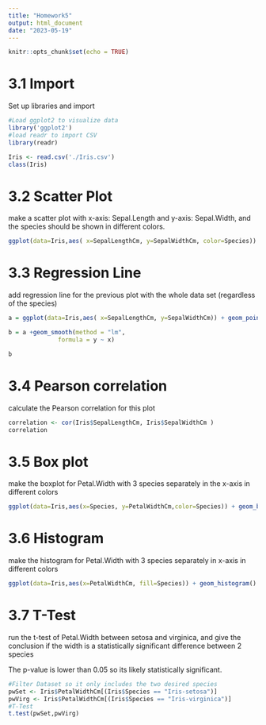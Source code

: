 ```yaml
---
title: "Homework5"
output: html_document
date: "2023-05-19"
---
```


```r
knitr::opts_chunk$set(echo = TRUE)
```

# 3.1 Import

Set up libraries and import

```r
#Load ggplot2 to visualize data
library('ggplot2')
#load readr to import CSV
library(readr)

Iris <- read.csv('./Iris.csv')
class(Iris)
```

# 3.2 Scatter Plot

make a scatter plot with x-axis: Sepal.Length and y-axis: Sepal.Width, and the species should be shown in different colors.

```r
ggplot(data=Iris,aes( x=SepalLengthCm, y=SepalWidthCm, color=Species)) + geom_point() + theme_minimal() + ggtitle("Sepal Length vs. Sepal width") + xlab("Sepal Length in cm") + ylab("Sepal Width in cm")

```

# 3.3 Regression Line

add regression line for the previous plot with the whole data set (regardless of the species)

```r
a = ggplot(data=Iris,aes( x=SepalLengthCm, y=SepalWidthCm)) + geom_point() + theme_minimal()

b = a +geom_smooth(method = "lm",
              formula = y ~ x)

b
```

# 3.4 Pearson correlation

calculate the Pearson correlation for this plot

```r


correlation <- cor(Iris$SepalLengthCm, Iris$SepalWidthCm )
correlation

```

# 3.5 Box plot

make the boxplot for Petal.Width with 3 species separately in the x-axis in different colors

```r
ggplot(data=Iris,aes(x=Species, y=PetalWidthCm,color=Species)) + geom_boxplot() +theme_minimal()

```

# 3.6 Histogram

make the histogram for Petal.Width with 3 species separately in x-axis in different colors

```r
ggplot(data=Iris,aes(x=PetalWidthCm, fill=Species)) + geom_histogram() 

```

# 3.7 T-Test

run the t-test of Petal.Width between setosa and virginica, and give the conclusion if the width is a statistically significant difference between 2 species

The p-value is lower than 0.05 so its likely statistically significant.

```r
#Filter Dataset so it only includes the two desired species
pwSet <- Iris$PetalWidthCm[(Iris$Species == "Iris-setosa")]
pwVirg <- Iris$PetalWidthCm[(Iris$Species == "Iris-virginica")]
#T-Test
t.test(pwSet,pwVirg)

```
